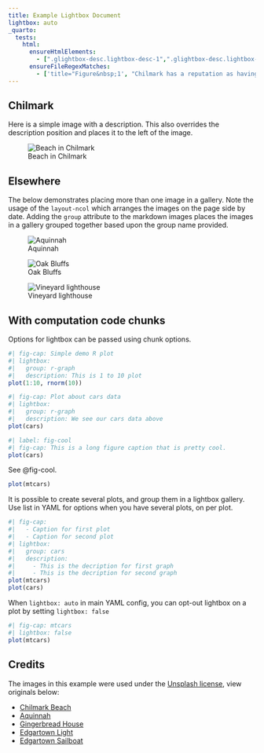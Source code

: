 ```yaml
---
title: Example Lightbox Document
lightbox: auto
_quarto:
  tests: 
    html:
      ensureHtmlElements:
        - [".glightbox-desc.lightbox-desc-1",".glightbox-desc.lightbox-desc-5",".glightbox-desc.lightbox-desc-10", "a[data-gallery='elsewhere']"]
      ensureFileRegexMatches:
        - ['title="Figure&nbsp;1', "Chilmark has a reputation as having some of the best beaches on Martha’s Vineyard."]
---
```


## Chilmark

Here is a simple image with a description. This also overrides the
description position and places it to the left of the image.

![Beach in
Chilmark](images/mv-0.jpg){description="Chilmark has a reputation as having some of the best beaches on Martha's Vineyard. Chilmark beaches are resident only in the summer, so be sure to have your proof of residency ready if you'd like to visit one of these special places. _credit:_ [Chilmark Beach](https://unsplash.com/photos/VBDJGOMCwps)"
desc-position="left"}

## Elsewhere

The below demonstrates placing more than one image in a gallery. Note
the usage of the `layout-ncol` which arranges the images on the page
side by date. Adding the `group` attribute to the markdown images places
the images in a gallery grouped together based upon the group name
provided.

::: {layout="[[1, 1], [1]]"}
![Aquinnah](images/mv-1.jpg){group="elsewhere"
description="The waves break off the coast of Aquinnah on a beautiful summer day."}

![Oak Bluffs](images/mv-3.jpg){group="elsewhere"
description="Oak Bluffs is famous for its Gingerbread cottages, busy town center, and party like atmosphere."}

![Vineyard lighthouse](images/mv-2.jpg){group="elsewhere"
description="The Edgartown Lighthouse is a short walk from downtown and has beautiful views over the entrance to Edgartown Harbor."}
:::

## With computation code chunks

Options for lightbox can be passed using chunk options.

```r
#| fig-cap: Simple demo R plot 
#| lightbox:
#|   group: r-graph
#|   description: This is 1 to 10 plot
plot(1:10, rnorm(10))
```

```r
#| fig-cap: Plot about cars data
#| lightbox:
#|   group: r-graph
#|   description: We see our cars data above
plot(cars)
```


```r
#| label: fig-cool
#| fig-cap: This is a long figure caption that is pretty cool.
plot(cars)
```

See @fig-cool.

```r
plot(mtcars)
```

It is possible to create several plots, and group them in a lightbox gallery. Use list in YAML for options when you have several plots, on per plot.

```r
#| fig-cap: 
#|   - Caption for first plot
#|   - Caption for second plot
#| lightbox: 
#|   group: cars
#|   description: 
#|     - This is the decription for first graph
#|     - This is the decription for second graph
plot(mtcars)
plot(cars)
```

When `lightbox: auto` in main YAML config, you can opt-out lightbox on a plot by setting `lightbox: false`

```r
#| fig-cap: mtcars
#| lightbox: false
plot(mtcars)
```

## Credits

The images in this example were used under the [Unsplash
license](https://unsplash.com/license), view originals below:

-   [Chilmark Beach](https://unsplash.com/photos/VBDJGOMCwps)
-   [Aquinnah](https://unsplash.com/photos/2iQnDPLIXwU)
-   [Gingerbread House](https://unsplash.com/photos/HQEtvlNzUyA)
-   [Edgartown Light](https://unsplash.com/photos/f59MyOfLpi8)
-   [Edgartown Sailboat](https://unsplash.com/photos/IiLiz7XpQpI)
